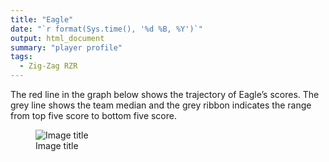 ```yaml
---
title: "Eagle"
date: "`r format(Sys.time(), '%d %B, %Y')`"
output: html_document
summary: "player profile"
tags:
  - Zig-Zag RZR
---
```


The red line in the graph below shows the trajectory of Eagle's scores. The grey line shows the team median and the grey ribbon indicates the range from top five score to bottom five score.

![Image title](Eagle.jpg)

